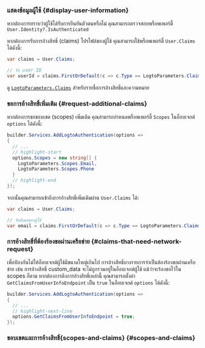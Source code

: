 
### แสดงข้อมูลผู้ใช้ \{#display-user-information}

หากต้องการทราบว่าผู้ใช้ได้รับการยืนยันตัวตนหรือไม่ คุณสามารถตรวจสอบพร็อพเพอร์ตี้ `User.Identity?.IsAuthenticated`

หากต้องการรับการอ้างสิทธิ์ (claims) โปรไฟล์ของผู้ใช้ คุณสามารถใช้พร็อพเพอร์ตี้ `User.Claims` ได้ดังนี้:

```csharp title="Controllers/HomeController.cs"
var claims = User.Claims;

// รับ user ID
var userId = claims.FirstOrDefault(c => c.Type == LogtoParameters.Claims.Subject)?.Value;
```

ดู [`LogtoParameters.Claims`](https://github.com/logto-io/csharp/blob/master/src/Logto.AspNetCore.Authentication/LogtoParameters.cs) สำหรับรายชื่อการอ้างสิทธิ์และความหมาย

### ขอการอ้างสิทธิ์เพิ่มเติม \{#request-additional-claims}

<FindUserInfoMissing method="User.Claims" />

<ScopesAndClaimsIntroduction />

หากต้องการขอขอบเขต (scopes) เพิ่มเติม คุณสามารถกำหนดพร็อพเพอร์ตี้ `Scopes` ในอ็อบเจกต์ `options` ได้ดังนี้:

```csharp title="Program.cs"
builder.Services.AddLogtoAuthentication(options =>
{
  // ...
  // highlight-start
  options.Scopes = new string[] {
    LogtoParameters.Scopes.Email,
    LogtoParameters.Scopes.Phone
  }
  // highlight-end
});
```

จากนั้นคุณสามารถเข้าถึงการอ้างสิทธิ์เพิ่มเติมผ่าน `User.Claims` ได้:

```csharp title="Controllers/HomeController.cs"
var claims = User.Claims;

// รับอีเมลของผู้ใช้
var email = claims.FirstOrDefault(c => c.Type == LogtoParameters.Claims.Email)?.Value;
```

### การอ้างสิทธิ์ที่ต้องร้องขอผ่านเครือข่าย \{#claims-that-need-network-request}

เพื่อป้องกันไม่ให้อ็อบเจกต์ผู้ใช้มีขนาดใหญ่เกินไป การอ้างสิทธิ์บางรายการจำเป็นต้องร้องขอผ่านเครือข่าย เช่น การอ้างสิทธิ์ custom_data จะไม่ถูกรวมอยู่ในอ็อบเจกต์ผู้ใช้ แม้ว่าจะร้องขอไว้ใน scopes ก็ตาม หากต้องการดึงการอ้างสิทธิ์เหล่านี้ คุณสามารถตั้งค่า `GetClaimsFromUserInfoEndpoint` เป็น `true` ในอ็อบเจกต์ `options` ได้ดังนี้:

```csharp title="Program.cs"
builder.Services.AddLogtoAuthentication(options =>
{
  // ...
  // highlight-next-line
  options.GetClaimsFromUserInfoEndpoint = true;
});
```

### ขอบเขตและการอ้างสิทธิ์{scopes-and-claims} \{#scopes-and-claims}

<ScopesAndClaims />
